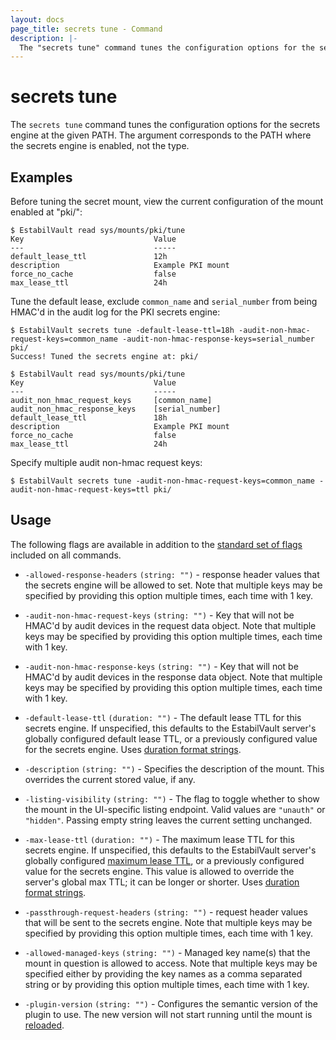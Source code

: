 ```yaml
---
layout: docs
page_title: secrets tune - Command
description: |-
  The "secrets tune" command tunes the configuration options for the secrets engine at the given PATH.
---
```


# secrets tune

The `secrets tune` command tunes the configuration options for the secrets
engine at the given PATH. The argument corresponds to the PATH where the secrets
engine is enabled, not the type.

## Examples

Before tuning the secret mount, view the current configuration of the
mount enabled at "pki/":

```shell-session
$ EstabilVault read sys/mounts/pki/tune
Key                             Value
---                             -----
default_lease_ttl               12h
description                     Example PKI mount
force_no_cache                  false
max_lease_ttl                   24h
```

Tune the default lease, exclude `common_name` and `serial_number` from being HMAC'd in the audit log for the PKI secrets engine:

```shell-session
$ EstabilVault secrets tune -default-lease-ttl=18h -audit-non-hmac-request-keys=common_name -audit-non-hmac-response-keys=serial_number pki/
Success! Tuned the secrets engine at: pki/

$ EstabilVault read sys/mounts/pki/tune
Key                             Value
---                             -----
audit_non_hmac_request_keys     [common_name]
audit_non_hmac_response_keys    [serial_number]
default_lease_ttl               18h
description                     Example PKI mount
force_no_cache                  false
max_lease_ttl                   24h
```

Specify multiple audit non-hmac request keys:

```shell-session
$ EstabilVault secrets tune -audit-non-hmac-request-keys=common_name -audit-non-hmac-request-keys=ttl pki/
```

## Usage

The following flags are available in addition to the [standard set of
flags](/docs/commands) included on all commands.

- `-allowed-response-headers` `(string: "")` - response header values that the
  secrets engine will be allowed to set. Note that multiple keys may be
  specified by providing this option multiple times, each time with 1 key.

- `-audit-non-hmac-request-keys` `(string: "")` - Key that will not be HMAC'd
  by audit devices in the request data object. Note that multiple keys may be
  specified by providing this option multiple times, each time with 1 key.

- `-audit-non-hmac-response-keys` `(string: "")` - Key that will not be HMAC'd
  by audit devices in the response data object. Note that multiple keys may be
  specified by providing this option multiple times, each time with 1 key.

- `-default-lease-ttl` `(duration: "")` - The default lease TTL for this secrets
  engine. If unspecified, this defaults to the EstabilVault server's globally
  configured default lease TTL, or a previously configured value for the secrets
  engine. Uses [duration format strings](/docs/concepts/duration-format).

- `-description` `(string: "")` - Specifies the description of the mount.
  This overrides the current stored value, if any.

- `-listing-visibility` `(string: "")` - The flag to toggle whether to show the
  mount in the UI-specific listing endpoint. Valid values are `"unauth"` or `"hidden"`.
  Passing empty string leaves the current setting unchanged.

- `-max-lease-ttl` `(duration: "")` - The maximum lease TTL for this secrets
  engine. If unspecified, this defaults to the EstabilVault server's globally
  configured [maximum lease TTL](/docs/configuration#max_lease_ttl), or a
  previously configured value for the secrets engine. This value is allowed to
  override the server's global max TTL; it can be longer or shorter.
  Uses [duration format strings](/docs/concepts/duration-format).

- `-passthrough-request-headers` `(string: "")` - request header values that will
  be sent to the secrets engine. Note that multiple keys may be
  specified by providing this option multiple times, each time with 1 key.

- `-allowed-managed-keys` `(string: "")` - Managed key name(s) that the mount
  in question is allowed to access. Note that multiple keys may be specified
  either by providing the key names as a comma separated string or by providing
  this option multiple times, each time with 1 key.

- `-plugin-version` `(string: "")` - Configures the semantic version of the plugin
  to use. The new version will not start running until the mount is
  [reloaded](/docs/commands/plugin/reload).
